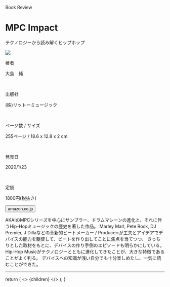 
<Row >
<Column colMd={"12"} colLg={"12"} noGutterMdLeft="">

<p className="largeP">Book Review</p>
<h1 className="h1-no-bottom-margin">
MPC Impact
</h1>
<p className="largeP">テクノロジーから読み解くヒップホップ</p>
</Column>
</Row>

<Row>
<Column colMd={"4"} colLg={"4"} noGutterMdLeft="">

<a href="https://amzn.to/2U5xgc5"><img src="../../images/books/mpcimpact.jpg"  /></a>

</Column>
<Column colMd={"8"} colLg={"8"} noGutterMdLeft="">
<div>
<p>著者</p>
<p className="largeP">
大島　純
</p>
<br/>
<p>出版社</p>
<p className="largeP">
(株)リットーミュージック
</p>
<br/>
<p>ページ数 / サイズ</p>
<p className="largeP">
255ページ / 18.6 x 12.8 x 2 cm
</p>
<br/>
<p>発売日</p>
<p className="largeP">
2020/1/23
</p>
<br/>
<p>定価</p>
<p className="largeP">
1800円(税抜き)
</p>
<div>
<Button href="https://amzn.to/2U5xgc5" kind="primary" size="small" renderIcon={ArrowUpRight24}>
      amazon.co.jp
</Button>
</div>
</div>
</Column>
</Row>

<Row>
<Column colMd={"8"} colLg={"8"} noGutterMdLeft="">
<p>
AKAIのMPCシリーズを中心にサンプラー、ドラムマシーンの進化と、それに伴うHip-Hopミュージックの歴史を著した作品。
Marley Marl, Pete Rock, DJ Premier, J Dillaなどの革新的ビートメーカー / Producerrが工夫とアイデアでデバイスの能力を駆使して、ビートを作り出してことに焦点を当てつつ、
きっちりとした取材をもとに、デバイスの作り手側のエピソードも明らかにしている。
Hip-Hop Musicがテクノロジーとともに進化してきたことが、大きな特徴であることがよく判る。
デバイスへの知識が浅い自分でも十分楽しめたし、一気に読むことができた。
</p>
</Column>
</Row>

<hr/>

  return (
    <>
      {children}
    </>
  );
}